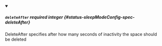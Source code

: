 
<details className="config-field" data-expandable="false" open>
<summary>

##### `deleteAfter` <span className="config-field-required" data-required="false">required</span> <span className="config-field-type">integer</span> <span className="config-field-default"></span> <span className="config-field-enum"></span> {#status-sleepModeConfig-spec-deleteAfter}

DeleteAfter specifies after how many seconds of inactivity the space should be deleted

</summary>



</details>
